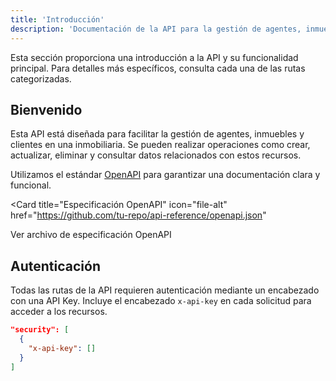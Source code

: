 ```yaml
---
title: 'Introducción'
description: 'Documentación de la API para la gestión de agentes, inmuebles y clientes en la inmobiliaria.'
---
```


<Note>
  Esta sección proporciona una introducción a la API y su funcionalidad principal. Para detalles más específicos, consulta cada una de las rutas categorizadas.
</Note>

## Bienvenido

Esta API está diseñada para facilitar la gestión de agentes, inmuebles y clientes en una inmobiliaria. Se pueden realizar operaciones como crear, actualizar, eliminar y consultar datos relacionados con estos recursos.

Utilizamos el estándar [OpenAPI](https://mintlify.com/docs/api-playground/openapi/setup) para garantizar una documentación clara y funcional.

<Card
  title="Especificación OpenAPI"
  icon="file-alt"
  href="https://github.com/tu-repo/api-reference/openapi.json"
>
  Ver archivo de especificación OpenAPI
</Card>

## Autenticación

Todas las rutas de la API requieren autenticación mediante un encabezado con una API Key. Incluye el encabezado `x-api-key` en cada solicitud para acceder a los recursos.

```json
"security": [
  {
    "x-api-key": []
  }
]
